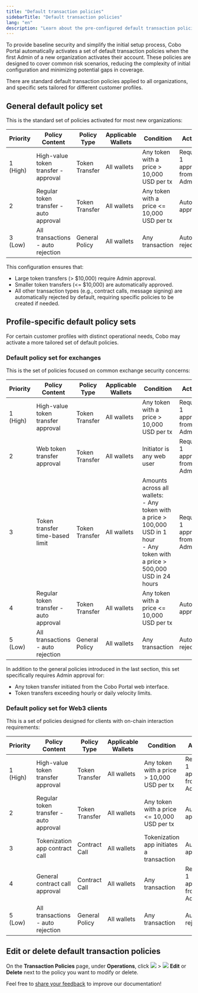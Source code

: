 ```yaml
---
title: "Default transaction policies"
sidebarTitle: "Default transaction policies"
lang: "en"
description: "Learn about the pre-configured default transaction policies activated for new organizations in Cobo Portal."
---
```


To provide baseline security and simplify the initial setup process, Cobo Portal automatically activates a set of default transaction policies when the first Admin of a new organization activates their account. These policies are designed to cover common risk scenarios, reducing the complexity of initial configuration and minimizing potential gaps in coverage.

There are standard default transaction policies applied to all organizations, and specific sets tailored for different customer profiles.

## General default policy set

This is the standard set of policies activated for most new organizations:

| Priority | Policy Content                        | Policy Type    | Applicable Wallets | Condition                                 | Action                         |
| ------- | --------------------------------- | ------------- | ----------------- | ---------------------------------------- | ----------------------------- |
| 1 (High) | High-value token transfer - approval | Token Transfer | All wallets        | Any token with a price \> 10,000 USD per tx | Require 1 approval from Admins |
| 2        | Regular token transfer - auto approval | Token Transfer | All wallets        | Any token with a price \<= 10,000 USD per tx | Auto approval                  |
| 3 (Low)  | All transactions - auto rejection    | General Policy | All wallets        | Any transaction                           | Auto rejection                 |

This configuration ensures that:
- Large token transfers (\> $10,000) require Admin approval.
- Smaller token transfers (\<= $10,000) are automatically approved.
- All other transaction types (e.g., contract calls, message signing) are automatically rejected by default, requiring specific policies to be created if needed.

## Profile-specific default policy sets

For certain customer profiles with distinct operational needs, Cobo may activate a more tailored set of default policies.

### Default policy set for exchanges

This is the set of policies focused on common exchange security concerns:

| Priority | Policy Content                        | Policy Type    | Applicable Wallets | Condition                                                                                                         | Action                         |
| ------- | --------------------------------- | ------------- | ----------------- | ---------------------------------------------------------------------------------------------------------------- | ----------------------------- |
| 1 (High) | High-value token transfer approval | Token Transfer | All wallets        | Any token with a price > 10,000 USD per tx                                                                        | Require 1 approval from Admins |
| 2        | Web token transfer approval        | Token Transfer | All wallets        | Initiator is any web user                                                                                         | Require 1 approval from Admins |
| 3        | Token transfer time-based limit    | Token Transfer | All wallets        | Amounts across all wallets:<br/>- Any token with a price > 100,000 USD in 1 hour<br/>- Any token with a price > 500,000 USD in 24 hours | Require 1 approval from Admins |
| 4        | Regular token transfer - auto approval | Token Transfer | All wallets        | Any token with a price \<= 10,000 USD per tx                                                                       | Auto approval                  |
| 5 (Low)  | All transactions - auto rejection    | General Policy | All wallets        | Any transaction                                                                                                   | Auto rejection                 |

In addition to the general policies introduced in the last section, this set specifically requires Admin approval for:
- Any token transfer initiated from the Cobo Portal web interface.
- Token transfers exceeding hourly or daily velocity limits.

### Default policy set for Web3 clients

This is a set of policies designed for clients with on-chain interaction requirements:

| Priority | Policy Content                        | Policy Type    | Applicable Wallets | Condition                                                                                                         | Action                         |
| ------- | --------------------------------- | ------------- | ----------------- | ---------------------------------------------------------------------------------------------------------------- | ----------------------------- |
| 1 (High) | High-value token transfer approval | Token Transfer | All wallets | Any token with a price > 10,000 USD per tx | Require 1 approval from Admins |
| 2 | Regular token transfer - auto approval | Token Transfer | All wallets | Any token with a price <= 10,000 USD per tx | Auto approval |
| 3 | Tokenization app contract call | Contract Call | All wallets | Tokenization app initiates a transaction | Auto approval |
| 4 | General contract call approval | Contract Call | All wallets | Any transaction | Require 1 approval from Admins |
| 5 (Low) | All transactions - auto rejection | General Policy | All wallets | Any transaction | Auto rejection |

## Edit or delete default transaction policies

On the **Transaction Policies** page, under **Operations**, click <img src="/en/images/common/icon_more.svg" className="icon"/> > <img src="/en/images/common/icon_edit.svg" className="icon"/> **Edit** or **Delete** next to the policy you want to modify or delete.

<Tip>Feel free to [share your feedback](https://forms.zohopublic.com/cobo/form/DocumentFeedbackForm/formperma/QvLOhxJv1_JMsJ-1dleZ8Itb_7rzN-LtgvsDdxosoVI?referrername=manuals) to improve our documentation!</Tip>
